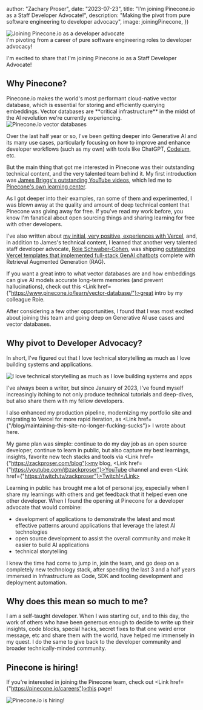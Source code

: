 



  author: "Zachary Proser",
  date: "2023-07-23",
  title: "I'm joining Pinecone.io as a Staff Developer Advocate!",
  description: "Making the pivot from pure software engineering to developer advocacy",
  image: joiningPinecone,
})

<Image src={joiningPinecone} alt="Joining Pinecone.io as a developer advocate" />

<figcaption>I'm pivoting from a career of pure software engineering roles to developer advocacy!</figcaption>

I'm excited to share that I'm joining Pinecone.io as a Staff Developer Advocate!

## Why Pinecone?

<Link href={"https://pinecone.io"}>Pinecone.io</Link> makes the world's most performant cloud-native vector database, which is essential for storing and efficiently querying embeddings. Vector databases are **critical infrastructure** in the midst of the 
AI revolution we're currently experiencing. 

<Image src={pineconeVectorDatabases} alt="Pinecone.io vector databases" />

Over the last half year or so, I've been getting deeper into Generative AI and its many use cases, particularly focusing on how to improve and enhance developer workflows (such as my own) with tools like ChatGPT, [Codeium](/blog/codeium-review), etc.

But the main thing that got me interested in Pinecone was their outstanding technical content, and the very talented team behind it. My first introduction was [James Briggs's outstanding YouTube videos](https://www.youtube.com/c/JamesBriggs), which led me to [Pinecone's own learning center](https://pinecone.io/learn). 

As I got deeper into their examples, ran some of them and experimented, I was blown away at the quality and amount of deep technical content that Pinecone was giving away for free. If you've read my work before, you know I'm fanatical about open sourcing things
and sharing learning for free with other developers. 

I've also written about [my initial, very positive, experiences with Vercel](/blog/maintaining-this-site-no-longer-fucking-sucks), and, in addition to James's technical content, I learned that another very talented staff developer advocate, [Roie Schwaber-Cohen](https://www.linkedin.com/in/roiecohen/), was shipping [outstanding 
Vercel templates that implemented full-stack GenAI chatbots](https://vercel.com/templates/next.js/pinecone-vercel-ai) complete with Retrieval Augmented Generation (RAG).

If you want a great intro to what vector databases are and how embeddings can give AI models accurate long-term memories (and prevent hallucinations), check out this <Link href={"https://www.pinecone.io/learn/vector-database/"}>great intro</Link> by my 
colleague Roie.

After considering a few other opportunities, I found that I was most excited about joining this team and going deep on Generative AI use cases and vector databases.

## Why pivot to Developer Advocacy?

In short, I've figured out that I love technical storytelling as much as I love building systems and applications. 

<Image src={technicalStorytelling} alt="I love technical storytelling as much as I love building systems and apps"/>

I've always been a writer, but since January of 2023, I've found myself increasingly itching to not only produce technical tutorials and deep-dives, but also share them with my fellow developers. 

I also enhanced my production pipeline, modernizing my portfolio site and migrating to Vercel for more rapid iteration, as <Link href={"/blog/maintaining-this-site-no-longer-fucking-sucks"}> I wrote about here</Link>. 

<Newsletter title={null} body={null} />

My game plan was simple: continue to do my day job as an open source developer, continue to learn in public, but also capture my best learnings, insights, favorite new tech stacks and tools via <Link href={"https://zackproser.com/blog"}>my blog</Link>, <Link href={"https://youtube.com/@zackproser"}>YouTube channel</Link> and even <Link href={"https://twitch.tv/zackproser"}>Twitch!</Link>

Learning in public has brought me a lot of personal joy, especially when I share my learnings with others and get feedback that it helped even one other developer. When I found the opening at Pinecone for a developer advocate that would combine:

* development of applications to demonstrate the latest and most effective patterns around applications that leverage the latest AI technologies
* open source development to assist the overall community and make it easier to build AI applications
* technical storytelling

I knew the time had come to jump in, join the team, and go deep on a completely new technology stack, after spending the last 3 and a half years immersed in Infrastructure as Code, SDK and tooling development and deployment automation. 

## Why does this mean so much to me? 

I am a self-taught developer. When I was starting out, and to this day, the work of others who have been generous enough to decide to write up their insights, code blocks, special hacks, secret fixes to that one weird error message, etc and share them with the world, have helped me immensely in my quest. 
I do the same to give back to the developer community and broader technically-minded community.

## Pinecone is hiring!

If you're interested in joining the Pinecone team, check out <Link href={"https://pinecone.io/careers"}>this page</Link>!

<Image src={pineconeHiring} alt="Pinecone.io is hiring!" />


